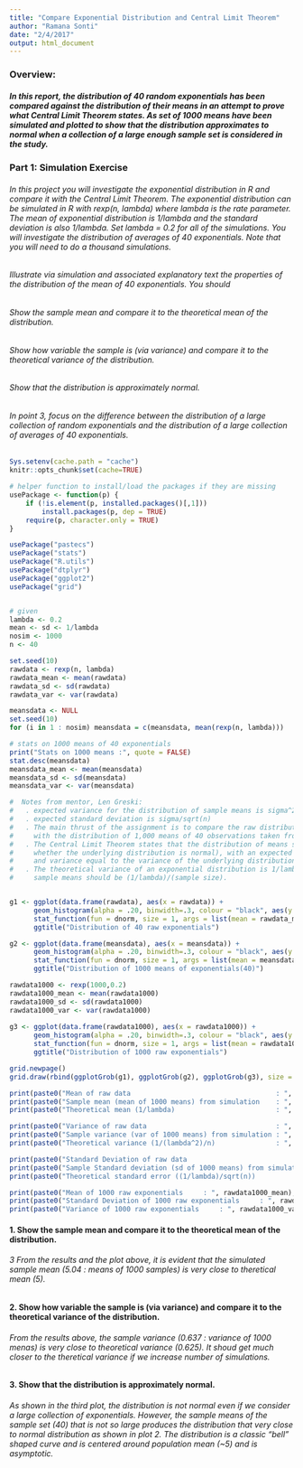 ```yaml
---
title: "Compare Exponential Distribution and Central Limit Theorem"
author: "Ramana Sonti"
date: "2/4/2017"
output: html_document
---
```



### Overview:
#####  In this report, the distribution of 40 random exponentials has been compared against the distribution of their means in an attempt to prove what Central Limit Theorem states. As set of 1000 means have been simulated and plotted to show that the distribution approximates to normal when a collection of a large enough sample set is considered in the study.

### Part 1: Simulation Exercise
###### In this project you will investigate the exponential distribution in R and compare it with the  Central Limit Theorem. The exponential distribution can be simulated in R with rexp(n, lambda) where lambda is the rate parameter. The mean of exponential distribution is 1/lambda and the standard deviation is also 1/lambda. Set lambda = 0.2 for all of the simulations. You will investigate the distribution of averages of 40 exponentials. Note that you will need to do a thousand simulations.

###### Illustrate via simulation and associated explanatory text the properties of the distribution of the mean of 40 exponentials. You should

###### Show the sample mean and compare it to the theoretical mean of the distribution.
###### Show how variable the sample is (via variance) and compare it to the theoretical variance of the distribution.
###### Show that the distribution is approximately normal.
###### In point 3, focus on the difference between the distribution of a large collection of random exponentials and the distribution of a large collection of averages of 40 exponentials.


```r
Sys.setenv(cache.path = "cache")
knitr::opts_chunk$set(cache=TRUE)

# helper function to install/load the packages if they are missing
usePackage <- function(p) {
    if (!is.element(p, installed.packages()[,1]))
        install.packages(p, dep = TRUE)
    require(p, character.only = TRUE)
}
```

```r
usePackage("pastecs")
usePackage("stats")
usePackage("R.utils")
usePackage("dtplyr")
usePackage("ggplot2")
usePackage("grid")


# given
lambda <- 0.2
mean <- sd <- 1/lambda
nosim <- 1000
n <- 40

set.seed(10)
rawdata <- rexp(n, lambda)
rawdata_mean <- mean(rawdata)
rawdata_sd <- sd(rawdata)
rawdata_var <- var(rawdata)

meansdata <- NULL
set.seed(10)
for (i in 1 : nosim) meansdata = c(meansdata, mean(rexp(n, lambda)))

# stats on 1000 means of 40 exponentials  
print("Stats on 1000 means :", quote = FALSE)
stat.desc(meansdata)
meansdata_mean <- mean(meansdata)
meansdata_sd <- sd(meansdata)
meansdata_var <- var(meansdata)

#  Notes from mentor, Len Greski:
#   . expected variance for the distribution of sample means is sigma^2/n
#   . expected standard deviation is sigma/sqrt(n)
#   . The main thrust of the assignment is to compare the raw distribution of exponentials 
#     with the distribution of 1,000 means of 40 observations taken from an exponential distribution.
#   . The Central Limit Theorem states that the distribution of means should be approximately normal (regardless of 
#     whether the underlying distribution is normal), with an expected value equal to the mean of the underlying distribution, 
#     and variance equal to the variance of the underlying distribution divided by the sample size.
#   . The theoretical variance of an exponential distribution is 1/lambda and the expected variance of the distribution of 
#     sample means should be (1/lambda)/(sample size).


g1 <- ggplot(data.frame(rawdata), aes(x = rawdata)) + 
      geom_histogram(alpha = .20, binwidth=.3, colour = "black", aes(y = ..density..)) +
      stat_function(fun = dnorm, size = 1, args = list(mean = rawdata_mean, sd = rawdata_sd)) +
      ggtitle("Distribution of 40 raw exponentials")

g2 <- ggplot(data.frame(meansdata), aes(x = meansdata)) + 
      geom_histogram(alpha = .20, binwidth=.3, colour = "black", aes(y = ..density..)) +
      stat_function(fun = dnorm, size = 1, args = list(mean = meansdata_mean, sd = meansdata_sd)) +
      ggtitle("Distribution of 1000 means of exponentials(40)")

rawdata1000 <- rexp(1000,0.2)
rawdata1000_mean <- mean(rawdata1000)
rawdata1000_sd <- sd(rawdata1000)
rawdata1000_var <- var(rawdata1000)
           
g3 <- ggplot(data.frame(rawdata1000), aes(x = rawdata1000)) + 
      geom_histogram(alpha = .20, binwidth=.3, colour = "black", aes(y = ..density..)) +
      stat_function(fun = dnorm, size = 1, args = list(mean = rawdata1000_mean, sd = rawdata1000_sd)) +
      ggtitle("Distribution of 1000 raw exponentials")

grid.newpage()
grid.draw(rbind(ggplotGrob(g1), ggplotGrob(g2), ggplotGrob(g3), size = "last"))

print(paste0("Mean of raw data                                    : ", rawdata_mean), quote = FALSE)
print(paste0("Sample mean (mean of 1000 means) from simulation    : ", meansdata_mean), quote = FALSE)
print(paste0("Theoretical mean (1/lambda)                         : ", 1/lambda), quote = FALSE)

print(paste0("Variance of raw data                                : ", rawdata_var), quote = FALSE)
print(paste0("Sample variance (var of 1000 means) from simulation : ", meansdata_var), quote = FALSE)
print(paste0("Theoretical variance (1/(lambda^2)/n)               : ", (1/(lambda^2))/n), quote = FALSE)

print(paste0("Standard Deviation of raw data                               : ", rawdata_sd), quote = FALSE)
print(paste0("Sample Standard deviation (sd of 1000 means) from simulation : ", meansdata_sd), quote = FALSE)
print(paste0("Theoretical standard error ((1/lambda)/sqrt(n))              : ", (1/lambda)/sqrt(n)), quote = FALSE)

print(paste0("Mean of 1000 raw exponentials     : ", rawdata1000_mean), quote = FALSE)
print(paste0("Standard Deviation of 1000 raw exponentials     : ", rawdata1000_sd), quote = FALSE)
print(paste0("Variance of 1000 raw exponentials     : ", rawdata1000_var), quote = FALSE)

```


#### 1. Show the sample mean and compare it to the theoretical mean of the distribution.
###### 3 From the results and the plot above, it is evident that the simulated sample mean (5.04 : means of 1000 samples) is very close to theretical mean (5).


#### 2. Show how variable the sample is (via variance) and compare it to the theoretical variance of the distribution.
###### From the results above, the sample variance (0.637 : variance of 1000 menas) is very close to theoretical variance (0.625). It shoud get much closer to the theretical variance if we increase number of simulations.

#### 3. Show that the distribution is approximately normal.
###### As shown in the third plot, the distribution is not normal even if we consider a large collection of exponentials. However, the sample means of the sample set (40) that is not so large produces the distribution that very close to normal distribution as shown in plot 2. The distribution is a classic "bell" shaped curve and is centered around population mean (~5) and is asymptotic.




